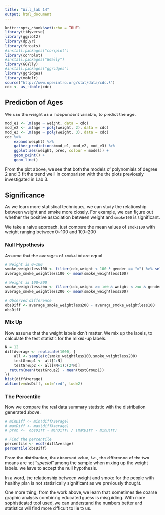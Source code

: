 ---
title: "Will_lab 14"
output: html_document
---

```{r setup, include=FALSE}
knitr::opts_chunk$set(echo = TRUE)
library(tidyverse)
library(ggplot2) 
library(dplyr) 
library(forcats) 
#install.packages("corrplot")
library(corrplot) 
#install.packages("GGally")
library(GGally) 
#install.packages("ggridges")
library(ggridges)
library(modelr)
source("http://www.openintro.org/stat/data/cdc.R")
cdc <- as_tibble(cdc)
```

## Prediction of Ages

We use the weight as a independent variable, to predict the age.

```{r, echo = TRUE}
mod_e1 <- lm(age ~ weight, data = cdc)
mod_e2 <- lm(age ~ poly(weight, 2), data = cdc)
mod_e3 <- lm(age ~ poly(weight, 3), data = cdc)
cdc %>% 
    expand(weight) %>% 
    gather_predictions(mod_e1, mod_e2, mod_e3) %>% 
    ggplot(aes(weight, pred, colour = model)) +
    geom_point() + 
    geom_line()
```

From the plot above, we see that both the models of polynomials of degree 2 and 3 fit the trend well, in comparison with the the plots previously investigated in Lab 3.

## Significance

As we learn more statistical techniques, we can study the relationship between weight and smoke more closely. For example, we can figure out whether the positive association between weight and `smoke100` is significant.


We take a naive approach, just compare the mean values of `smoke100` with weight ranging between 0~100 and 100~200 

### Null Hypothesis
Assume that the averages of `smoke100` are equal.

```{r, echo=TRUE}
# Weight in 0~100
smoke_weightless100 <- filter(cdc,weight < 100 & gender == "m") %>% select(smoke100) %>% unlist
average_smoke_weightless100 <- mean(smoke_weightless100)

# Weight in 100~200
smoke_weightless200 <- filter(cdc,weight >= 100 & weight < 200 & gender == "m") %>% select(smoke100) %>% unlist
average_smoke_weightless200 <- mean(smoke_weightless200)

# Observed difference
obsDiff <- average_smoke_weightless200 - average_smoke_weightless100
obsDiff

```

### Mix Up
Now assume that the weight labels don't matter. We mix up the labels, to calculate the test statistic for the mixed-up labels.


```{r, echo = TRUE}
N = 12
diffAverage <- replicate(1000, {
    all <- sample(c(smoke_weightless100,smoke_weightless200))
    testGroup1 <- all[1:N]
    testGroup2 <- all[(N+1):(2*N)]
  return(mean(testGroup2) - mean(testGroup1))
})
hist(diffAverage)
abline(v=obsDiff, col="red", lwd=2)
```

### The Percentile
Now we compare the real data summary statistic with the distribution generated above. 
```{r, echo = FALSE}
# minDiff <- min(diffAverage)
# maxDiff <- max(diffAverage)
# prob <- (obsDiff - minDiff) / (maxDiff - minDiff)
```
```{r, echo = TRUE}
# Find the percentile
percentile <- ecdf(diffAverage)
percentile(obsDiff)
```

From the distribution, the observed value, *i.e.*, the difference of the two means are not "*special*" among the 
sample when mixing up the weight labels. we have to accept the null hypothesis. 

In a word, the relationship between weight and smoke for the people with healthy plan is not statistically significant as we previously thought.

One more thing, from the work above, we learn that, sometimes the coarse graphic analysis combining educated guess is misguiding. With more sophisticated tool used, we can understand the numbers better and statistics will find more difficult to lie to us.